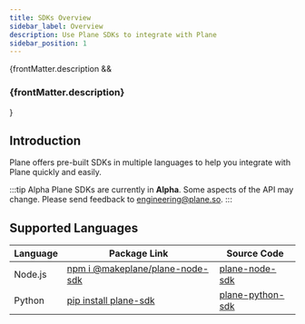 ```yaml
---
title: SDKs Overview
sidebar_label: Overview
description: Use Plane SDKs to integrate with Plane
sidebar_position: 1
---
```


{frontMatter.description && <h3 className="description">{frontMatter.description}</h3>}

## Introduction

Plane offers pre-built SDKs in multiple languages to help you
integrate with Plane quickly and easily.

:::tip Alpha
Plane SDKs are currently in **Alpha**. Some aspects of the API may change. Please
send feedback to engineering@plane.so.
:::

## Supported Languages

| Language | Package Link | Source Code |
|----------|---------|-------------|
| Node.js | [npm i @makeplane/plane-node-sdk](https://www.npmjs.com/package/@makeplane/plane-node-sdk) | [plane-node-sdk](https://github.com/makeplane/plane-node-sdk) |
| Python | [pip install plane-sdk](https://pypi.org/project/plane-sdk/) | [plane-python-sdk](https://github.com/makeplane/plane-python-sdk) |
